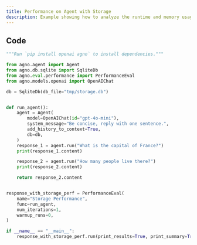 ```yaml
---
title: Performance on Agent with Storage
description: Example showing how to analyze the runtime and memory usage of an Agent that is using storage.
---
```


## Code

```python
"""Run `pip install openai agno` to install dependencies."""

from agno.agent import Agent
from agno.db.sqlite import SqliteDb
from agno.eval.performance import PerformanceEval
from agno.models.openai import OpenAIChat

db = SqliteDb(db_file="tmp/storage.db")


def run_agent():
    agent = Agent(
        model=OpenAIChat(id="gpt-4o-mini"),
        system_message="Be concise, reply with one sentence.",
        add_history_to_context=True,
        db=db,
    )
    response_1 = agent.run("What is the capital of France?")
    print(response_1.content)

    response_2 = agent.run("How many people live there?")
    print(response_2.content)

    return response_2.content


response_with_storage_perf = PerformanceEval(
    name="Storage Performance",
    func=run_agent,
    num_iterations=1,
    warmup_runs=0,
)

if __name__ == "__main__":
    response_with_storage_perf.run(print_results=True, print_summary=True)
```